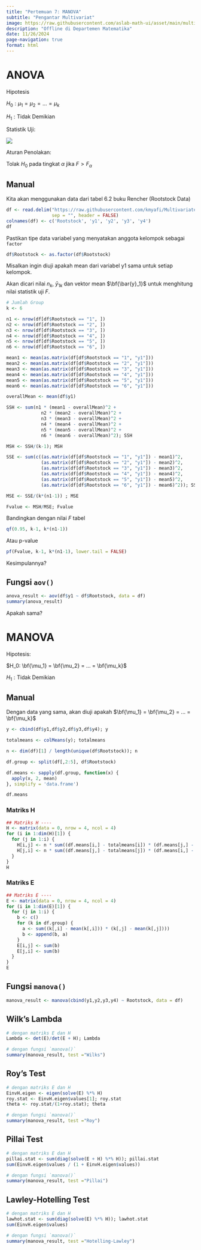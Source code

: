 ---
title: "Pertemuan 7: MANOVA"
subtitle: "Pengantar Multivariat"
image: https://raw.githubusercontent.com/aslab-math-ui/asset/main/multivariat_dan_nonparametrik/static/fstat_anova.png
description: "Offline di Departemen Matematika"
date: 11/26/2024
page-navigation: true
format: html
---

# ANOVA

Hipotesis

$H_0: \mu_1 = \mu_2 = ... = \mu_k$

$H_1: \text{Tidak Demikian}$

Statistik Uji:

![](https://raw.githubusercontent.com/aslab-math-ui/asset/main/multivariat_dan_nonparametrik/static/fstat_anova.png)

Aturan Penolakan:

Tolak $H_0$ pada tingkat $\alpha$ jika $F > F_\alpha$

## Manual

Kita akan menggunakan data dari tabel 6.2 buku Rencher (Rootstock Data)

```{r}
df <- read.delim("https://raw.githubusercontent.com/kmyafi/Multivariate-Statistics-R/main/Data/T6_2_ROOT.DAT",
                 sep = "", header = FALSE)
colnames(df) <- c('Rootstock', 'y1', 'y2', 'y3', 'y4')
df
```

Pastikan tipe data variabel yang menyatakan anggota kelompok sebagai `factor`

```{r}
df$Rootstock <- as.factor(df$Rootstock)
```

Misalkan ingin diuji apakah mean dari variabel y1 sama untuk setiap kelompok.

Akan dicari nilai $n_k$, $\bar{y}_{1k}$ dan vektor mean $\bf{\bar{y}_1}$ untuk menghitung nilai statistik uji $F$.

```{r}
# Jumlah Group
k <- 6

n1 <- nrow(df[df$Rootstock == "1", ])
n2 <- nrow(df[df$Rootstock == "2", ])
n3 <- nrow(df[df$Rootstock == "3", ])
n4 <- nrow(df[df$Rootstock == "4", ])
n5 <- nrow(df[df$Rootstock == "5", ])
n6 <- nrow(df[df$Rootstock == "6", ])

mean1 <- mean(as.matrix(df[df$Rootstock == "1", "y1"]))
mean2 <- mean(as.matrix(df[df$Rootstock == "2", "y1"]))
mean3 <- mean(as.matrix(df[df$Rootstock == "3", "y1"]))
mean4 <- mean(as.matrix(df[df$Rootstock == "4", "y1"]))
mean5 <- mean(as.matrix(df[df$Rootstock == "5", "y1"]))
mean6 <- mean(as.matrix(df[df$Rootstock == "6", "y1"]))

overallMean <- mean(df$y1)

SSH <- sum(n1 * (mean1 - overallMean)^2 + 
             n2 * (mean2 - overallMean)^2 + 
             n3 * (mean3 - overallMean)^2 +
             n4 * (mean4 - overallMean)^2 +
             n5 * (mean5 - overallMean)^2 +
             n6 * (mean6 - overallMean)^2); SSH

MSH <- SSH/(k-1); MSH

SSE <- sum(c((as.matrix(df[df$Rootstock == "1", "y1"]) - mean1)^2,
             (as.matrix(df[df$Rootstock == "2", "y1"]) - mean2)^2,
             (as.matrix(df[df$Rootstock == "3", "y1"]) - mean3)^2,
             (as.matrix(df[df$Rootstock == "4", "y1"]) - mean4)^2,
             (as.matrix(df[df$Rootstock == "5", "y1"]) - mean5)^2,
             (as.matrix(df[df$Rootstock == "6", "y1"]) - mean6)^2)); SSE

MSE <- SSE/(k*(n1-1)) ; MSE

Fvalue <- MSH/MSE; Fvalue
```

Bandingkan dengan nilai $F$ tabel

```{r}
qf(0.95, k-1, k*(n1-1))
```

Atau p-value

```{r}
pf(Fvalue, k-1, k*(n1-1), lower.tail = FALSE)
```

Kesimpulannya?

## Fungsi `aov()`

```{r}
anova_result <- aov(df$y1 ~ df$Rootstock, data = df)
summary(anova_result)
```

Apakah sama?

# MANOVA

Hipotesis:

$H_0: \bf{\mu_1} = \bf{\mu_2} = ... = \bf{\mu_k}$

$H_1: \text{Tidak Demikian}$

## Manual

Dengan data yang sama, akan diuji apakah $\bf{\mu_1} = \bf{\mu_2} = ... = \bf{\mu_k}$

```{r}
y <- cbind(df$y1,df$y2,df$y3,df$y4); y

totalmeans <- colMeans(y); totalmeans

n <- dim(df)[1] / length(unique(df$Rootstock)); n

df.group <- split(df[,2:5], df$Rootstock)
```

```{r}
df.means <- sapply(df.group, function(x) {
  apply(x, 2, mean)
}, simplify = 'data.frame')

df.means
```

### Matriks H

```{r}
## Matriks H ----
H <- matrix(data = 0, nrow = 4, ncol = 4)
for (i in 1:dim(H)[1]) {
  for (j in 1:i) {
    H[i,j] <- n * sum((df.means[i,] - totalmeans[i]) * (df.means[j,] - totalmeans[j]))
    H[j,i] <- n * sum((df.means[j,] - totalmeans[j]) * (df.means[i,] - totalmeans[i]))
  }
}
H
```

### Matriks E

```{r}
## Matriks E ----
E <- matrix(data = 0, nrow = 4, ncol = 4)
for (i in 1:dim(E)[1]) {
  for (j in 1:i) {
    b <- c() 
    for (k in df.group) {
      a <- sum((k[,i] - mean(k[,i])) * (k[,j] - mean(k[,j])))
      b <- append(b, a)
    }
    E[i,j] <- sum(b)
    E[j,i] <- sum(b)
  }
}
E
```

## Fungsi `manova()`

```{r}
manova_result <- manova(cbind(y1,y2,y3,y4) ~ Rootstock, data = df)
```

## Wilk's Lambda

```{r}
# dengan matriks E dan H
Lambda <- det(E)/det(E + H); Lambda

# dengan fungsi `manova()`
summary(manova_result, test ="Wilks")
```

## Roy's Test

```{r}
# dengan matriks E dan H
EinvH.eigen <- eigen(solve(E) %*% H)
roy.stat <- EinvH.eigen$values[1]; roy.stat
theta <- roy.stat/(1+roy.stat); theta

# dengan fungsi `manova()`
summary(manova_result, test ="Roy")
```

## Pillai Test

```{r}
# dengan matriks E dan H
pillai.stat <- sum(diag(solve(E + H) %*% H)); pillai.stat
sum(EinvH.eigen$values / (1 + EinvH.eigen$values))

# dengan fungsi `manova()`
summary(manova_result, test ="Pillai")
```

## Lawley-Hotelling Test

```{r}
# dengan matriks E dan H
lawhot.stat <- sum(diag(solve(E) %*% H)); lawhot.stat
sum(EinvH.eigen$values)

# dengan fungsi `manova()`
summary(manova_result, test ="Hotelling-Lawley")
```